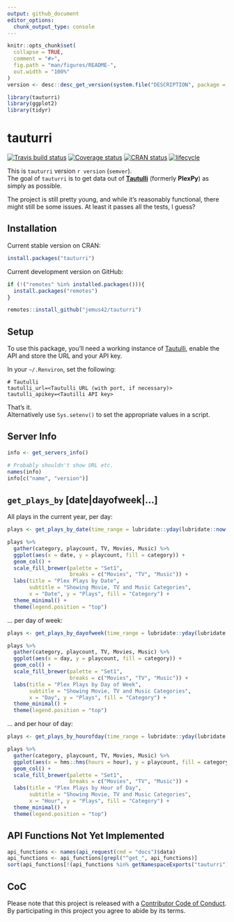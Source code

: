 ```yaml
---
output: github_document
editor_options: 
  chunk_output_type: console
---
```


<!-- README.md is generated from README.Rmd. Please edit that file -->

```r
knitr::opts_chunk$set(
  collapse = TRUE,
  comment = "#>",
  fig.path = "man/figures/README-",
  out.width = "100%"
)
version <- desc::desc_get_version(system.file("DESCRIPTION", package = "tauturri"))

library(tauturri)
library(ggplot2)
library(tidyr)
```
# tauturri

[![Travis build status](https://travis-ci.org/jemus42/tauturri.svg?branch=master)](https://travis-ci.org/jemus42/tauturri)
[![Coverage status](https://codecov.io/gh/jemus42/tauturri/branch/master/graph/badge.svg)](https://codecov.io/github/jemus42/tauturri?branch=master)
[![CRAN status](https://www.r-pkg.org/badges/version/tauturri)](https://cran.r-project.org/package=tauturri)
[![lifecycle](https://img.shields.io/badge/lifecycle-maturing-blue.svg)](https://www.tidyverse.org/lifecycle/#maturing)

This is `tauturri` version ``r version`` (`semver`).  
The goal of `tauturri` is to get data out of [**Tautulli**](https://github.com/Tautulli/Tautulli) (formerly **PlexPy**) as simply as possible.

The project is still pretty young, and while it's reasonably functional, there might still be some issues. At least it passes all the tests, I guess?

## Installation

Current stable version on CRAN:

```r
install.packages("tauturri")
```

Current development version on GitHub:

```r
if (!("remotes" %in% installed.packages())){
  install.packages("remotes")
}

remotes::install_github("jemus42/tauturri")
```

## Setup

To use this package, you'll need a working instance of [Tautulli](http://tautulli.com/), enable the API and store the URL and your API key.

In your `~/.Renviron`, set the following:

```
# Tautulli
tautulli_url=<Tautulli URL (with port, if necessary)>
tautulli_apikey=<Tautilli API key>
```

That's it.  
Alternatively use `Sys.setenv()` to set the appropriate values in a script.

## Server Info

```r
info <- get_servers_info()

# Probably shouldn't show URL etc.
names(info)
info[c("name", "version")]
```


## `get_plays_by` [date|dayofweek|...]

All plays in the current year, per day:

```r
plays <- get_plays_by_date(time_range = lubridate::yday(lubridate::now()))

plays %>% 
  gather(category, playcount, TV, Movies, Music) %>%
  ggplot(aes(x = date, y = playcount, fill = category)) +
  geom_col() +
  scale_fill_brewer(palette = "Set1", 
                    breaks = c("Movies", "TV", "Music")) +
  labs(title = "Plex Plays by Date",
       subtitle = "Showing Movie, TV and Music Categories",
       x = "Date", y = "Plays", fill = "Category") +
  theme_minimal() +
  theme(legend.position = "top")
```

... per day of week:

```r
plays <- get_plays_by_dayofweek(time_range = lubridate::yday(lubridate::now()))

plays %>% 
  gather(category, playcount, TV, Movies, Music) %>%
  ggplot(aes(x = day, y = playcount, fill = category)) +
  geom_col() +
  scale_fill_brewer(palette = "Set1", 
                    breaks = c("Movies", "TV", "Music")) +
  labs(title = "Plex Plays by Day of Week",
       subtitle = "Showing Movie, TV and Music Categories",
       x = "Day", y = "Plays", fill = "Category") +
  theme_minimal() +
  theme(legend.position = "top")
```

... and per hour of day:

```r
plays <- get_plays_by_hourofday(time_range = lubridate::yday(lubridate::now()))

plays %>% 
  gather(category, playcount, TV, Movies, Music) %>%
  ggplot(aes(x = hms::hms(hours = hour), y = playcount, fill = category)) +
  geom_col() +
  scale_fill_brewer(palette = "Set1", 
                    breaks = c("Movies", "TV", "Music")) +
  labs(title = "Plex Plays by Hour of Day",
       subtitle = "Showing Movie, TV and Music Categories",
       x = "Hour", y = "Plays", fill = "Category") +
  theme_minimal() +
  theme(legend.position = "top")
```

## API Functions Not Yet Implemented

```r
api_functions <- names(api_request(cmd = "docs")$data)
api_functions <- api_functions[grepl("^get_", api_functions)]
sort(api_functions[!(api_functions %in% getNamespaceExports("tauturri"))])
```

## CoC

Please note that this project is released with a [Contributor Code of Conduct](CODE_OF_CONDUCT.md).  
By participating in this project you agree to abide by its terms.
